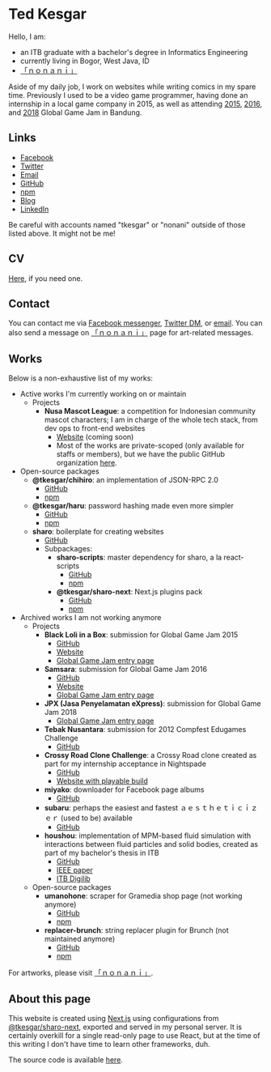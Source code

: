 # Ted Kesgar

Hello, I am:
  - an ITB graduate with a bachelor's degree in Informatics Engineering
  - currently living in Bogor, West Java, ID
  - [「ｎｏｎａｎｉ」][nonani]

Aside of my daily job, I work on websites while writing comics in my spare time. Previously I used to be a video game programmer, having done an internship in a local game company in 2015, as well as attending [2015][ggj15], [2016][ggj16], and [2018][ggj18] Global Game Jam in Bandung.

## Links

  - [Facebook][facebook]
  - [Twitter][twitter]
  - [Email][email]
  - [GitHub](https://github.com/tkesgar)
  - [npm](https://www.npmjs.com/~tkesgar)
  - [Blog](https://blog.tkesgar.com)
  - [LinkedIn](https://id.linkedin.com/in/tkesgar)

Be careful with accounts named "tkesgar" or "nonani" outside of those listed above. It might not be me!

## CV

[Here][cv], if you need one.

## Contact

You can contact me via [Facebook messenger][facebook], [Twitter DM][twitter], or [email][email]. You can also send a message on [「ｎｏｎａｎｉ」][nonani] page for art-related messages.

## Works

Below is a non-exhaustive list of my works:

  - Active works I'm currently working on or maintain
    - Projects
      - **Nusa Mascot League**: a competition for Indonesian community mascot characters; I am in charge of the whole tech stack, from dev ops to front-end websites
        - [Website](https://www.nusaleague.com) (coming soon)
        - Most of the works are private-scoped (only available for staffs or members), but we have the public GitHub organization [here](https://github.com/nsml).
  - Open-source packages
    - **@tkesgar/chihiro**: an implementation of JSON-RPC 2.0
      - [GitHub](https://github.com/tkesgar/chihiro)
      - [npm](https://www.npmjs.com/package/@tkesgar/chihiro)
    - **@tkesgar/haru**: password hashing made even more simpler
      - [GitHub](https://github.com/tkesgar/haru)
      - [npm](https://www.npmjs.com/package/@tkesgar/haru)
    - **sharo**: boilerplate for creating websites
      - [GitHub](https://github.com/tkesgar/sharo)
      - Subpackages:
        - **sharo-scripts**: master dependency for sharo, a la react-scripts
          - [GitHub](https://github.com/tkesgar/sharo-scripts)
          - [npm](https://www.npmjs.com/package/sharo-scripts)
        - **@tkesgar/sharo-next**: Next.js plugins pack
          - [GitHub](https://github.com/tkesgar/sharo-next)
          - [npm](https://www.npmjs.com/package/@tkesgar/sharo-next)
  - Archived works I am not working anymore
    - Projects
      - **Black Loli in a Box**: submission for Global Game Jam 2015
        - [GitHub](https://github.com/tkesgar/ggj15-loli)
        - [Website](http://tkesgar.github.io/ggj15-loli)
        - [Global Game Jam entry page](https://globalgamejam.org/2015/games/black-loli-box-kyaaa-what-should-we-do)
      - **Samsara**: submission for Global Game Jam 2016
        - [GitHub](https://github.com/tkesgar/ggj16-wayang)
        - [Website](http://tkesgar.github.io/ggj16-wayang)
        - [Global Game Jam entry page](https://globalgamejam.org/2016/games/samsara)
      - **JPX (Jasa Penyelamatan eXpress)**: submission for Global Game Jam 2018
        - [Global Game Jam entry page](https://globalgamejam.org/2018/games/jpx-jasa-penyelamatan-express)
      - **Tebak Nusantara**: submission for 2012 Compfest Edugames Challenge
        - [GitHub](https://github.com/dkrprasetya/Tebak-Nusantara-)
      - **Crossy Road Clone Challenge**: a Crossy Road clone created as part for my internship acceptance in Nightspade
        - [GitHub](https://github.com/tkesgar/crcc)
        - [Website with playable build](https://tkesgar.github.io/crcc)
      - **miyako**: downloader for Facebook page albums
        - [GitHub](https://github.com/tkesgar/miyako)
      - **subaru**: perhaps the easiest and fastest ａｅｓｔｈｅｔｉｃｉｚｅｒ (used to be) available
        - [GitHub](https://github.com/tkesgar/subaru)
      - **houshou**: implementation of MPM-based fluid simulation with interactions between fluid particles and solid bodies, created as part of my bachelor's thesis in ITB
        - [GitHub](https://github.com/tkesgar/houshou)
        - [IEEE paper](https://ieeexplore.ieee.org/document/8350797)
        - [ITB Digilib](https://digilib.itb.ac.id/index.php/gdl/view/31341)
    - Open-source packages
      - **umanohone**: scraper for Gramedia shop page (not working anymore)
        - [GitHub](https://github.com/tkesgar/umanohone)
        - [npm](https://www.npmjs.com/package/umanohone)
      - **replacer-brunch**: string replacer plugin for Brunch (not maintained anymore)
        - [GitHub](https://github.com/tkesgar/replacer-brunch)
        - [npm](https://www.npmjs.com/package/replacer-brunch)

For artworks, please visit [「ｎｏｎａｎｉ」][nonani].

## About this page

This website is created using [Next.js][nextjs] using configurations from [@tkesgar/sharo-next][sharo-next], exported and served in my personal server. It is certainly overkill for a single read-only page to use React, but at the time of this writing I don't have time to learn other frameworks, duh.

The source code is available [here][gh-tkesgar.com].

[cv]: /static/cv.pdf
[email]: mailto:t.kesgar@live.com
[facebook]: https://www.facebook.com/tkesgar
[ggj15]: https://globalgamejam.org/2015/games/black-loli-box-kyaaa-what-should-we-do
[ggj16]: https://globalgamejam.org/2016/games/samsara
[ggj18]: https://globalgamejam.org/2018/games/jpx-jasa-penyelamatan-express
[gh-tkesgar.com]: https://github.com/tkesgar/tkesgar.com
[nonani]: https://www.facebook.com/nonaninano
[twitter]: https://twitter.com/tkesgar
[nextjs]: https://nextjs.org/
[sharo-next]: https://www.npmjs.com/package/@tkesgar/sharo-next
